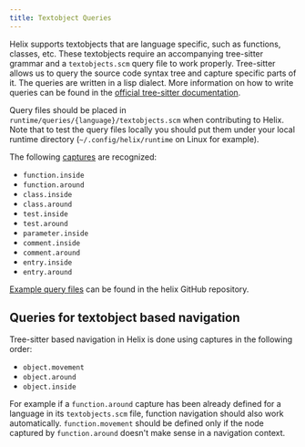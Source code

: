```yaml
---
title: Textobject Queries
---
```


Helix supports textobjects that are language specific, such as functions, classes, etc.
These textobjects require an accompanying tree-sitter grammar and a `textobjects.scm` query file
to work properly. Tree-sitter allows us to query the source code syntax tree
and capture specific parts of it. The queries are written in a lisp dialect.
More information on how to write queries can be found in the [official tree-sitter
documentation][tree-sitter-queries].

Query files should be placed in `runtime/queries/{language}/textobjects.scm`
when contributing to Helix. Note that to test the query files locally you should put
them under your local runtime directory (`~/.config/helix/runtime` on Linux
for example).

The following [captures][tree-sitter-captures] are recognized:

- `function.inside`
- `function.around`
- `class.inside`
- `class.around`
- `test.inside`
- `test.around`
- `parameter.inside`
- `comment.inside`
- `comment.around`
- `entry.inside`
- `entry.around`

[Example query files][textobject-examples] can be found in the helix GitHub repository.

## Queries for textobject based navigation

Tree-sitter based navigation in Helix is done using captures in the
following order:

- `object.movement`
- `object.around`
- `object.inside`

For example if a `function.around` capture has been already defined for a language
in its `textobjects.scm` file, function navigation should also work automatically.
`function.movement` should be defined only if the node captured by `function.around`
doesn't make sense in a navigation context.

[tree-sitter-queries]: https://tree-sitter.github.io/tree-sitter/using-parsers#query-syntax
[tree-sitter-captures]: https://tree-sitter.github.io/tree-sitter/using-parsers#capturing-nodes
[textobject-examples]: https://github.com/search?q=repo%3Ahelix-editor%2Fhelix+path%3A%2A%2A/textobjects.scm&type=Code&ref=advsearch&l=&l=
